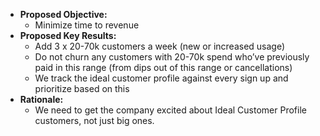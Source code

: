 * **Proposed Objective:**
    * Minimize time to revenue
* **Proposed Key Results:**
    * Add 3 x 20-70k customers a week (new or increased usage)
    * Do not churn any customers with 20-70k spend who’ve previously paid in this range (from dips out of this range or cancellations)
    * We track the ideal customer profile against every sign up and prioritize based on this
* **Rationale:**
    * We need to get the company excited about Ideal Customer Profile customers, not just big ones.